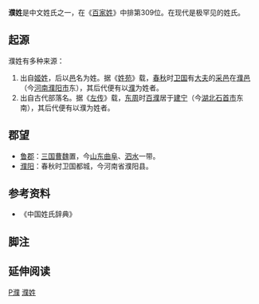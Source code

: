 {{姓氏
|姓氏=濮
|拼音=Pú
|中国大陆=Pu
|南京官話=bu<sup>5</sup>
|台湾=Pu
|香港=
|澳门=
|新加坡=
|马来西亚=
|越南=
|韩国=
|反切=博木切
|同音字=
|堂号=
|郡望=[[鲁郡|鲁郡]]
}}

'''濮姓'''是中文姓氏之一，在《[[百家姓|百家姓]]》中排第309位。在现代是极罕见的姓氏。

== 起源 ==
濮姓有多种来源：
#出自[[姬姓|姬姓]]，后以[[邑|邑]]名为姓。据《[[姓苑|姓苑]]》载，[[春秋|春秋]]时[[卫国|卫国]]有[[大夫|大夫]]的[[采邑|采邑]]在[[濮邑|濮邑]]（今[[河南|河南]][[濮阳市|濮阳市]]东），其后代便有以[[濮|濮]]为姓者。
#出自古代部落名。据《[[左传|左传]]》载，[[东周|东周]]时[[百濮|百濮]]居于[[建宁|建宁]]（今[[湖北|湖北]][[石首市|石首市]]东南），其后代便有以濮为姓者。

== 郡望 ==
*[[鲁郡|鲁郡]]：[[三国|三国]][[曹魏|曹魏]]置，今[[山东|山东]][[曲阜|曲阜]]、[[泗水县|泗水]]一带。
*[[濮阳|濮阳]]：春秋时卫国都城，今河南省濮阳县。

== 参考资料 ==
{{Reflist|2}}
*《中国姓氏辞典》

==脚注==
<references group="注释"/>

== 延伸阅读 ==
{{Wikisource further reading}}
[[Category:罕見或停用漢姓|P濮]]
[[Category:濮姓|]]
